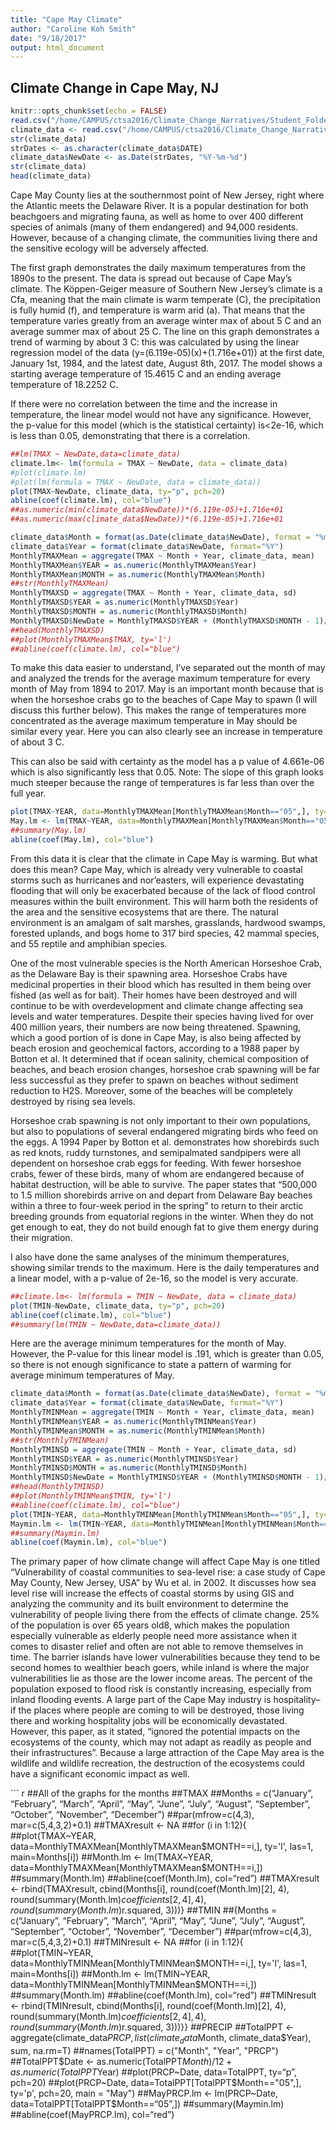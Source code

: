 ```yaml
---
title: "Cape May Climate"
author: "Caroline Koh Smith"
date: "9/18/2017"
output: html_document
---
```

## Climate Change in Cape May, NJ

```r
knitr::opts_chunk$set(echo = FALSE)
read.csv("/home/CAMPUS/ctsa2016/Climate_Change_Narratives/Student_Folders/Caroline_Koh_Smith/carolinekohsmith_capemay_data.csv")
climate_data <- read.csv("/home/CAMPUS/ctsa2016/Climate_Change_Narratives/Student_Folders/Caroline_Koh_Smith/carolinekohsmith_capemay_data.csv")
str(climate_data)
strDates <- as.character(climate_data$DATE)
climate_data$NewDate <- as.Date(strDates, "%Y-%m-%d")
str(climate_data)
head(climate_data)
```

Cape May County lies at the southernmost point of New Jersey, right where the Atlantic meets the Delaware River. It is a popular destination for both beachgoers and migrating fauna, as well as home to over 400 different species of animals (many of them endangered) and 94,000 residents. However, because of a changing climate, the communities living there and the sensitive ecology will be adversely affected. 

The first graph demonstrates the daily maximum temperatures from the 1890s to the present. The data is spread out because of Cape May's climate. The Köppen-Geiger measure of Southern New Jersey’s climate is a Cfa, meaning that the main climate is warm temperate (C), the precipitation is fully humid (f), and temperature is warm arid (a). That means that the temperature varies greatly from an average winter max of about 5 C and an average summer max of about 25 C. The line on this graph demonstrates a trend of warming by about 3 C: this was calculated by using the linear regression model of the data (y=(6.119e-05)(x)+(1.716e+01)) at the first date, January 1st, 1984, and the latest date, August 8th, 2017. The model shows a starting average temperature of 15.4615 C and an ending average temperature of 18.2252 C. 

If there were no correlation between the time and the increase in temperature, the linear model would not have any significance. However, the p-value for this model (which is the statistical certainty) is<2e-16, which is less than 0.05, demonstrating that there is a correlation.

```r
##lm(TMAX ~ NewDate,data=climate_data)
climate.lm<- lm(formula = TMAX ~ NewDate, data = climate_data)
#plot(climate.lm)
#plot(lm(formula = TMAX ~ NewDate, data = climate_data))
plot(TMAX~NewDate, climate_data, ty="p", pch=20)
abline(coef(climate.lm), col="blue")
##as.numeric(min(climate_data$NewDate))*(6.119e-05)+1.716e+01
##as.numeric(max(climate_data$NewDate))*(6.119e-05)+1.716e+01
```

```r
climate_data$Month = format(as.Date(climate_data$NewDate), format = "%m")
climate_data$Year = format(climate_data$NewDate, format="%Y")
MonthlyTMAXMean = aggregate(TMAX ~ Month + Year, climate_data, mean)
MonthlyTMAXMean$YEAR = as.numeric(MonthlyTMAXMean$Year)
MonthlyTMAXMean$MONTH = as.numeric(MonthlyTMAXMean$Month)
##str(MonthlyTMAXMean)
MonthlyTMAXSD = aggregate(TMAX ~ Month + Year, climate_data, sd)
MonthlyTMAXSD$YEAR = as.numeric(MonthlyTMAXSD$Year)
MonthlyTMAXSD$MONTH = as.numeric(MonthlyTMAXSD$Month)
MonthlyTMAXSD$NewDate = MonthlyTMAXSD$YEAR + (MonthlyTMAXSD$MONTH - 1)/12
##head(MonthlyTMAXSD)
##plot(MonthlyTMAXMean$TMAX, ty='l')
##abline(coef(climate.lm), col="blue")
```

To make this data easier to understand, I've separated out the month of may and analyzed the trends for the average maximum temperature for every month of May from 1894 to 2017. May is an important month because that is when the horseshoe crabs go to the beaches of Cape May to spawn (I will discuss this further below). This makes the range of temperatures more concentrated as the average maximum temperature in May should be similar every year. Here you can also clearly see an increase in temperature of about 3 C. 

This can also be said with certainty as the model has a p value of 4.661e-06 which is also significantly less that 0.05. Note: The slope of this graph looks much steeper because the range of temperatures is far less than over the full year.

```r
plot(TMAX~YEAR, data=MonthlyTMAXMean[MonthlyTMAXMean$Month=="05",], ty='p', pch=20, main = "May")
May.lm <- lm(TMAX~YEAR, data=MonthlyTMAXMean[MonthlyTMAXMean$Month=="05",])
##summary(May.lm)
abline(coef(May.lm), col="blue")

```

From this data it is clear that the climate in Cape May is warming. But what does this mean?
Cape May, which is already very vulnerable to coastal storms such as hurricanes and nor’easters, will experience devastating flooding that will only be exacerbated because of the lack of flood control measures within the built environment. This will harm both the residents of the area and the sensitive ecosystems that are there. The natural environment is an amalgam of salt marshes, grasslands, hardwood swamps, forested uplands, and bogs home to 317 bird species, 42 mammal species, and 55 reptile and amphibian species. 

One of the most vulnerable species is the North American Horseshoe Crab, as the Delaware Bay is their spawning area. Horseshoe Crabs have medicinal properties in their blood which has resulted in them being over fished (as well as for bait). Their homes have been destroyed and will continue to be with overdevelopment and climate change affecting sea levels and water temperatures. Despite their species having lived for over 400 million years, their numbers are now being threatened. Spawning, which a good portion of is done in Cape May, is also being affected by beach erosion and geochemical factors, according to a 1988 paper by Botton et al. It determined that if ocean salinity, chemical composition of beaches, and beach erosion changes, horseshoe crab spawning will be far less successful as they prefer to spawn on beaches without sediment reduction to H2S. Moreover, some of the beaches will be completely destroyed by rising sea levels. 

Horseshoe crab spawning is not only important to their own populations, but also to populations of several endangered migrating birds who feed on the eggs. A 1994 Paper by Botton et al. demonstrates how shorebirds such as red knots, ruddy turnstones, and semipalmated sandpipers were all dependent on horseshoe crab eggs for feeding. With fewer horseshoe crabs, fewer of these birds, many of whom are endangered because of habitat destruction, will be able to survive. The paper states that “500,000 to 1.5 million shorebirds arrive on and depart from Delaware Bay beaches within a three to four-week period in the spring” to return to their arctic breeding grounds from equatorial regions in the winter. When they do not get enough to eat, they do not build enough fat to give them energy during their migration. 

I also have done the same analyses of the minimum themperatures, showing similar trends to the maximum. Here is the daily temperatures and a linear model, with a p-value of 2e-16, so the model is very accurate. 

```r
##climate.lm<- lm(formula = TMIN ~ NewDate, data = climate_data)
plot(TMIN~NewDate, climate_data, ty="p", pch=20)
abline(coef(climate.lm), col="blue")
##summary(lm(TMIN ~ NewDate,data=climate_data))
```

Here are the average minimum temperatures for the month of May. However, the P-value for this linear model is .191, which is greater than 0.05, so there is not enough significance to state a pattern of warming for average minimum temperatures of May.

```r
climate_data$Month = format(as.Date(climate_data$NewDate), format = "%m")
climate_data$Year = format(climate_data$NewDate, format="%Y")
MonthlyTMINMean = aggregate(TMIN ~ Month + Year, climate_data, mean)
MonthlyTMINMean$YEAR = as.numeric(MonthlyTMINMean$Year)
MonthlyTMINMean$MONTH = as.numeric(MonthlyTMINMean$Month)
##str(MonthlyTMINMean)
MonthlyTMINSD = aggregate(TMIN ~ Month + Year, climate_data, sd)
MonthlyTMINSD$YEAR = as.numeric(MonthlyTMINSD$Year)
MonthlyTMINSD$MONTH = as.numeric(MonthlyTMINSD$Month)
MonthlyTMINSD$NewDate = MonthlyTMINSD$YEAR + (MonthlyTMINSD$MONTH - 1)/12
##head(MonthlyTMINSD)
##plot(MonthlyTMINMean$TMIN, ty='l')
##abline(coef(climate.lm), col="blue")
plot(TMIN~YEAR, data=MonthlyTMINMean[MonthlyTMINMean$Month=="05",], ty='p', pch=20, main = "May")
Maymin.lm <- lm(TMIN~YEAR, data=MonthlyTMINMean[MonthlyTMINMean$Month=="05",])
##summary(Maymin.lm)
abline(coef(Maymin.lm), col="blue")
```

The primary paper of how climate change will affect Cape May is one titled “Vulnerability of coastal communities to sea-level rise: a case study of Cape May County, New Jersey, USA” by Wu et al. in 2002. It discusses how sea level rise will increase the effects of coastal storms by using GIS and analyzing the community and its built environment to determine the vulnerability of people living there from the effects of climate change. 25% of the population is over 65 years old8, which makes the population especially vulnerable as elderly people need more assistance when it comes to disaster relief and often are not able to remove themselves in time. The barrier islands have lower vulnerabilities because they tend to be second homes to wealthier beach goers, while inland is where the major vulnerabilities lie as those are the lower income areas. The percent of the population exposed to flood risk is constantly increasing, especially from inland flooding events. A large part of the Cape May industry is hospitality– if the places where people are coming to will be destroyed, those living there and working hospitality jobs will be economically devastated. However, this paper, as it stated, “ignored the potential impacts on the ecosystems of the county, which may not adapt as readily as people and their infrastructures”. Because a large attraction of the Cape May area is the wildlife and wildlife recreation, the destruction of the ecosystems could have a significant economic impact as well. 


``` r
##All of the graphs for the months
##TMAX
##Months = c("January", "February", "March", "April", "May", "June", "July", "August", "September", "October", "November", "December")
##par(mfrow=c(4,3), mar=c(5,4,3,2)+0.1)
##TMAXresult <- NA
##for (i in 1:12){
##plot(TMAX~YEAR, data=MonthlyTMAXMean[MonthlyTMAXMean$MONTH==i,], ty='l', las=1, main=Months[i])
##Month.lm <- lm(TMAX~YEAR, data=MonthlyTMAXMean[MonthlyTMAXMean$MONTH==i,])
##summary(Month.lm)
##abline(coef(Month.lm), col="red")
##TMAXresult <- rbind(TMAXresult, cbind(Months[i], round(coef(Month.lm)[2], 4), round(summary(Month.lm)$coefficients[2,4],4), round(summary(Month.lm)$r.squared, 3)))}
##TMIN
##{Months = c("January", "February", "March", "April", "May", "June", "July", "August", "September", "October", "November", "December")
##par(mfrow=c(4,3), mar=c(5,4,3,2)+0.1)
##TMINresult <- NA
##for (i in 1:12){
##plot(TMIN~YEAR, data=MonthlyTMINMean[MonthlyTMINMean$MONTH==i,], ty='l', las=1, main=Months[i])
##Month.lm <- lm(TMIN~YEAR, data=MonthlyTMINMean[MonthlyTMINMean$MONTH==i,])
##summary(Month.lm)
##abline(coef(Month.lm), col="red")
##TMINresult <- rbind(TMINresult, cbind(Months[i], round(coef(Month.lm)[2], 4), round(summary(Month.lm)$coefficients[2,4],4), round(summary(Month.lm)$r.squared, 3)))}}
##PRECIP
##TotalPPT <- aggregate(climate_data$PRCP, list(climate_data$Month, climate_data$Year), sum, na.rm=T)
##names(TotalPPT) = c("Month", "Year", "PRCP")
##TotalPPT$Date <- as.numeric(TotalPPT$Month)/12 + as.numeric(TotalPPT$Year)
##plot(PRCP~Date, data=TotalPPT, ty="p", pch=20)
##plot(PRCP~Date, data=TotalPPT[TotalPPT$Month=="05",], ty='p', pch=20, main = "May")
##MayPRCP.lm <- lm(PRCP~Date, data=TotalPPT[TotalPPT$Month=="05",])
##summary(Maymin.lm)
##abline(coef(MayPRCP.lm), col="red")